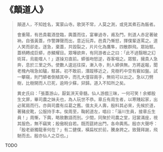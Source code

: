 # 《顛道人》

> 顛道人，不知姓名，寓蒙山寺。歌哭不常，人莫之測，或見其煮石為飯者。
>
> 會重陽，有邑貴載酒登臨，輿蓋而往，宴畢過寺，甫及門，則道人赤足著破衲，自張黃蓋，作警蹕聲而出，意近玩弄。邑貴乃慚怒，揮僕輩逐罵之。道人笑而卻走。逐急，棄蓋，共毀裂之，片片化為鷹隼，四散群飛。眾始駭。蓋柄轉成巨蟒，赤鱗耀目。眾嘩欲奔，有同游者止之曰：「此不過翳眼之幻術耳，烏能噬人！」遂操刃直前。蟒張吻怒逆，吞客咽之。眾駭，擁貴人急奔，息於三里之外。使數人逡巡往探，漸入寺，則人蟒俱無。方將返報，聞老槐內喘急如驢，駭甚。初不敢前，潛蹤移近之，見樹朽中空有竅如盤。試一攀窺，則鬥蟒者倒植其中，而孔大僅容兩手，無術可以出之。急以刀劈樹，比樹開而人已死，逾時少蘇，舁歸。道入不知所之矣。
>
> 異史氏曰：「張蓋游山，厭氣浹天骨髓。仙人游戲三昧，一何可笑！余鄉殷生文屏，畢司農之妹夫也，為人玩世不恭。章丘有周生者，以寒賤起家，出必駕肩而行。亦與司農有瓜葛之舊。值太夫人壽，殷料其必來，先候於道，著豬皮靴，公服持手本。俟周至，鞠躬道左，唱曰：「淄川生員，接章丘生員！」周慚，下輿，略致數語而別。少間，同聚於司農之堂，冠裳滿座，視其服色，無不竊笑；殷傲睨自若。既而筵終出門，各命輿馬。殷亦大聲呼：「殷老爺獨龍車何在？」有二健僕，橫扁杖於前，騰身跨之。致聲拜謝，飛馳而去。殷亦仙人之亞也。」

TODO
